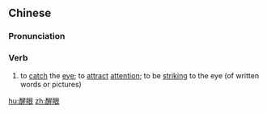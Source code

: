 ==Chinese==
{{zh-forms}}

===Pronunciation===
{{zh-pron
|m=xǐngyǎn
|c=sing2 ngaan5
|mn=qz,xm,zz:séng-gán
|cat=v
}}

===Verb===
{{zh-verb}}

# {{lb|zh|dialect}} to [[catch]] the [[eye]]; to [[attract]] [[attention]]; to be [[striking]] to the eye (of written words or pictures)

[[hu:醒眼]]
[[zh:醒眼]]